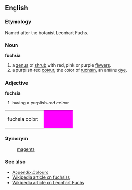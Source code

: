 ==English==
===Etymology===
Named after the botanist Leonhart Fuchs.

===Noun===
'''fuchsia'''
#a [[genus]] of [[shrub]] with red, pink or purple [[flower]]s.
#a purplish-red [[color|colour]], the color of [[fuchsin]], an aniline [[dye]].

===Adjective===
'''fuchsia'''

#having a purplish-red colour.

<table><tr><td>fuchsia color: &nbsp;</td>
<td bgcolor="fuchsia" width="80">&nbsp; </td></tr></table>

===Synonym===
:[[magenta]]

===See also===
*[[Wiktionary_Appendix:Colours|Appendix:Colours]]
*[[en:fuchsia|Wikipedia article on fuchsias]]
*[[en:Leonhart_Fuchs|Wikipedia article on Leonhart Fuchs]]
